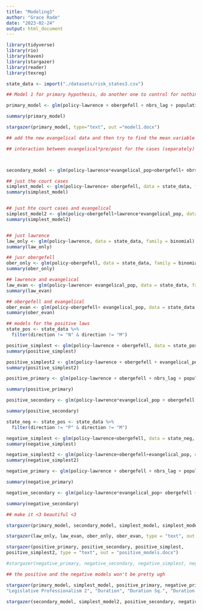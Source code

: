 ```yaml
---
title: "Modeling3"
author: "Grace Rade"
date: "2023-02-24"
output: html_document
---
```

```r
library(tidyverse)
library(rio)
library(haven)
library(stargazer)
library(reader)
library(texreg)

state_data <- import("./datasets/risk_states3.csv")
```

```r
## Model 1 for primary hypothesis, do another one to control for nothing just our primary vars

primary_model <- glm(policy~lawrence + obergefell + nbrs_lag + population_total + pollib_median + incomepcap + std_bowen1 + std_bowen2 + duration + duration_sq + duration_cub + std_init_use + unified, data = state_data, family = binomial)

summary(primary_model)

stargazer(primary_model, type="text", out ="model1.docx")
```

```r
## add the new evangelical data and then try to find the mean variable that breaks it

## interaction between evangelical*pre/post for the cases (separately)



secondary_model <- glm(policy~lawrence*evangelical_pop+obergefell+ nbrs_lag + population_total + pollib_median + incomepcap + std_bowen1 + std_bowen2 + duration + duration_sq + duration_cub + std_init_use + unified, data = state_data, family = binomial) 
```

```r
## just the court cases
simplest_model <- glm(policy~lawrence+ obergefell, data = state_data, family = binomial)
summary(simplest_model)


## just hte court cases and evangelical
simplest_model2 <- glm(policy~obergefell+lawrence*evangelical_pop, data = state_data, family = binomial)
summary(simplest_model2)


## just lawrence
law_only <- glm(policy~lawrence, data = state_data, family = binomial)
summary(law_only)

## jusr obergefell
ober_only <- glm(policy~obergefell, data = state_data, family = binomial)
summary(ober_only)

## lawrence and evangelical
law_evan <- glm(policy~lawrence+ evangelical_pop, data = state_data, family = binomial)
summary(law_evan)

## obergefell and evangelical
ober_evan <- glm(policy~obergefell+ evangelical_pop, data = state_data, family = binomial)
summary(ober_evan)
```

```r

## models for the positive laws
state_pos <- state_data %>% 
  filter(direction != "N" & direction != "M")

positive_simplest <- glm(policy~lawrence + obergefell, data = state_pos, family = binomial)
summary(positive_simplest)

positive_simplest2 <- glm(policy~lawrence + obergefell + evangelical_pop, data = state_pos, family = binomial)
summary(positive_simplest2)

positive_primary <- glm(policy~lawrence + obergefell + nbrs_lag + population_total + pollib_median + incomepcap + std_bowen1 + std_bowen2 + duration + duration_sq + duration_cub + std_init_use + unified, data = state_pos, family = binomial)

summary(positive_primary)

positive_secondary <- glm(policy~lawrence*evangelical_pop + obergefell + nbrs_lag + population_total + pollib_median + incomepcap + std_bowen1 + std_bowen2 + duration + duration_sq + duration_cub + std_init_use + unified, data = state_pos, family = binomial)

summary(positive_secondary)
```

```r
state_neg <- state_pos <- state_data %>% 
  filter(direction != "P" & direction != "M")

negative_simplest <- glm(policy~lawrence+obergefell, data = state_neg, family = binomial)
summary(negative_simplest)

negative_simplest2 <- glm(policy~lawrence+obergefell+evangelical_pop, data = state_neg, family = binomial)
summary(negative_simplest2)

negative_primary <- glm(policy~lawrence + obergefell + nbrs_lag + population_total + pollib_median + incomepcap + std_bowen1 + std_bowen2 + duration + duration_sq + duration_cub + std_init_use + unified, data = state_neg, family = binomial)

summary(negative_primary)

negative_secondary <- glm(policy~lawrence*evangelical_pop+ obergefell +nbrs_lag + population_total + pollib_median + incomepcap + std_bowen1 + std_bowen2 + duration + duration_sq + duration_cub + std_init_use + unified, data = state_neg, family = binomial)

summary(negative_secondary)
```

```r
## make it <3 beautiful <3

stargazer(primary_model, secondary_model, simplest_model, simplest_model2, type="text", out ="simple_models.docx") ## gorgeous

stargazer(law_only, law_evan, ober_only, ober_evan, type = "text", out = 'single_models.docx')

stargazer(positive_primary, positive_secondary, positive_simplest,
positive_simplest2, type = "text", out = "positive_models.docx")

#stargazer(negative_primary, negative_secondary, negative_simplest, negative_simplest2, type = "text", out = "negative_models.docx") 

## the positive and the negative models won't be pretty ugh
```

```r
stargazer(primary_model, simplest_model, positive_primary, negative_primary, type = "html", out = "primary_models2.html", column.labels = c("Full Primary ", "Reduced Primary ", "Positive Primary ", "Negative Primary "), covariate.labels = c("Lawrence", "Obergefell", "Neighbor Adoptions", " Population","Policy Liberalisl","Per Capita Income", "Legislative Professionalism 1",
"Legislative Professionalism 2", "Duration", "Duration Sq.", "Duration Cub.", "Initiative Use", "Unified Government", "Intercept"), dep.var.labels = "Probability of Adoption", title = "Primary Model Results") ## change to HTML to render and take a screenshot

stargazer(secondary_model, simplest_model2, positive_secondary, negative_secondary, type = "html", out = "secondary_models2.html", column.labels = c("Full Secondary", "Reduced Secondary", "Positive Secondary", "Negative Secondary"), covariate.labels = c("Lawrence", "Evangelical Population", "Obergefell", "Neighbor Adoptions", " Population","Policy Liberalisl","Per Capita Income", "Legislative Professionalism 1", "Legislative Professionalism 2", "Duration", "Duration Sq.", "Duration Cub.", "Initiative Use", "Unified Government", "Lawrence*Evangelical Population", "Intercept"), dep.var.labels = "Probability of Adoption", title = "Secondary Model Results") ## change to HTML to render and take a screenshot


```

